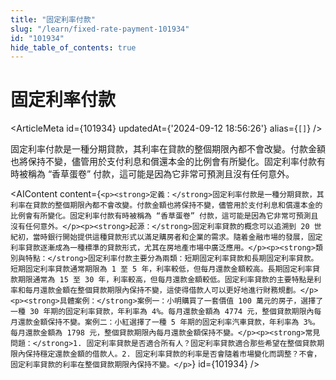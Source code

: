 ```yaml
---
title: "固定利率付款"
slug: "/learn/fixed-rate-payment-101934"
id: "101934"
hide_table_of_contents: true
---
```



# 固定利率付款

<ArticleMeta id={101934} updatedAt={'2024-09-12 18:56:26'} alias={`[]`} />
<div className='border-solid border-b border-t-0 my-4 border-[var(--ifm-color-gray-300)]' />

固定利率付款是一種分期貸款，其利率在貸款的整個期限內都不會改變。付款金額也將保持不變，儘管用於支付利息和償還本金的比例會有所變化。固定利率付款有時被稱為 “香草蛋卷” 付款，這可能是因為它非常可預測且沒有任何意外。

<AIContent content={`<p><strong>定義：</strong>固定利率付款是一種分期貸款，其利率在貸款的整個期限內都不會改變。付款金額也將保持不變，儘管用於支付利息和償還本金的比例會有所變化。固定利率付款有時被稱為 “香草蛋卷” 付款，這可能是因為它非常可預測且沒有任何意外。</p><p><strong>起源：</strong>固定利率貸款的概念可以追溯到 20 世紀初，當時銀行開始提供這種貸款形式以滿足購房者和企業的需求。隨着金融市場的發展，固定利率貸款逐漸成為一種標準的貸款形式，尤其在房地產市場中廣泛應用。</p><p><strong>類別與特點：</strong>固定利率付款主要分為兩類：短期固定利率貸款和長期固定利率貸款。短期固定利率貸款通常期限為 1 至 5 年，利率較低，但每月還款金額較高。長期固定利率貸款期限通常為 15 至 30 年，利率較高，但每月還款金額較低。固定利率貸款的主要特點是利率和每月還款金額在整個貸款期限內保持不變，這使得借款人可以更好地進行財務規劃。</p><p><strong>具體案例：</strong>案例一：小明購買了一套價值 100 萬元的房子，選擇了一種 30 年期的固定利率貸款，年利率為 4%。每月還款金額為 4774 元，整個貸款期限內每月還款金額保持不變。案例二：小紅選擇了一種 5 年期的固定利率汽車貸款，年利率為 3%。每月還款金額為 1798 元，整個貸款期限內每月還款金額保持不變。</p><p><strong>常見問題：</strong>1. 固定利率貸款是否適合所有人？固定利率貸款適合那些希望在整個貸款期限內保持穩定還款金額的借款人。2. 固定利率貸款的利率是否會隨着市場變化而調整？不會，固定利率貸款的利率在整個貸款期限內保持不變。</p>`} id={101934} />
